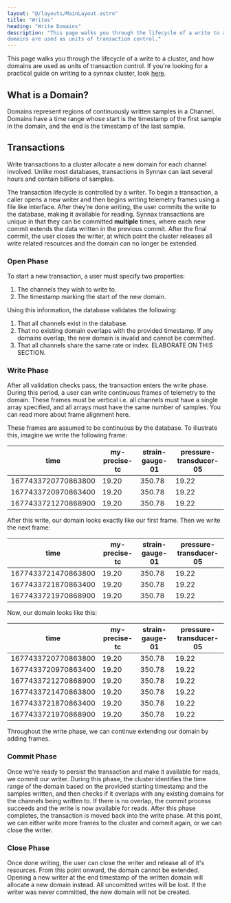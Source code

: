 ```yaml
---
layout: "@/layouts/MainLayout.astro"
title: "Writes"
heading: "Write Domains"
description: "This page walks you through the lifecycle of a write to a cluster, and how
domains are used as units of transaction control."
---
```



This page walks you through the lifecycle of a write to a cluster, and how domains are
used as units of transaction control. If you're looking for a practical guide on writing
to a synnax cluster, look [here](/acquire/write-telemetry).

## What is a Domain?

Domains represent regions of continuously written samples in a Channel. Domains have a
time range whose start is the timestamp of the first sample in the domain, and the
end is the timestamp of the last sample.

## Transactions

Write transactions to a cluster allocate a new domain for each channel involved. Unlike
most databases, transactions in Synnax can last several hours and contain billions
of samples.

The transaction lifecycle is controlled by a writer. To begin a transaction, a caller
opens a new writer and then begins writing telemetry frames using a file like interface.
After they're done writing, the user commits the write to the database, making it available
for reading. Synnax transactions are unique in that they can be committed **multiple**
times, where each new commit extends the data written in the previous commit. After the
final commit, the user closes the writer, at which point the cluster releases all write
related resources and the domain can no longer be extended.

### Open Phase

To start a new transaction, a user must specify two properties:

1. The channels they wish to write to.
2. The timestamp marking the start of the new domain.

Using this information, the database validates the following:

1. That all channels exist in the database.
2. That no existing domain overlaps with the provided timestamp. If any domains overlap,
   the new domain is invalid and cannot be committed.
3. That all channels share the same rate or index. ELABORATE ON THIS SECTION.

### Write Phase

After all validation checks pass, the transaction enters the write phase. During this
period, a user can write continuous frames of telemetry to the domain. These frames must
be vertical i.e. all channels must have a single array specified, and all arrays must have
the same number of samples. You can read more about frame alignment here.

These frames are assumed to be continuous by the database. To illustrate this, imagine
we write the following frame:

| time                | my-precise-tc | strain-gauge-01 | pressure-transducer-05 |
| ------------------- | ------------- | --------------- | ---------------------- |
| 1677433720770863800 | 19.20         | 350.78          | 19.22                  |
| 1677433720970863400 | 19.20         | 350.78          | 19.22                  |
| 1677433721270868900 | 19.20         | 350.78          | 19.22                  |

After this write, our domain looks exactly like our first frame. Then we write the
next frame:

| time                | my-precise-tc | strain-gauge-01 | pressure-transducer-05 |
| ------------------- | ------------- | --------------- | ---------------------- |
| 1677433721470863800 | 19.20         | 350.78          | 19.22                  |
| 1677433721870863400 | 19.20         | 350.78          | 19.22                  |
| 1677433721970868900 | 19.20         | 350.78          | 19.22                  |

Now, our domain looks like this:

| time                | my-precise-tc | strain-gauge-01 | pressure-transducer-05 |
| ------------------- | ------------- | --------------- | ---------------------- |
| 1677433720770863800 | 19.20         | 350.78          | 19.22                  |
| 1677433720970863400 | 19.20         | 350.78          | 19.22                  |
| 1677433721270868900 | 19.20         | 350.78          | 19.22                  |
| 1677433721470863800 | 19.20         | 350.78          | 19.22                  |
| 1677433721870863400 | 19.20         | 350.78          | 19.22                  |
| 1677433721970868900 | 19.20         | 350.78          | 19.22                  |

Throughout the write phase, we can continue extending our domain by adding frames.

### Commit Phase

Once we're ready to persist the transaction and make it available for reads, we commit
our writer. During this phase, the cluster identifies the time range of the domain based
on the provided starting timestamp and the samples written, and then checks if it overlaps
with any existing domains for the channels being written to. If there is no overlap, the
commit process succeeds and the write is now available for reads. After this phase completes,
the transaction is moved back into the write phase. At this point, we can either write
more frames to the cluster and commit again, or we can close the writer.

### Close Phase

Once done writing, the user can close the writer and release all of it's resources. From
this point onward, the domain cannot be extended. Opening a new writer at the end timestamp
of the written domain will allocate a new domain instead. All uncomitted writes will be lost.
If the writer was never committed, the new domain will not be created.
